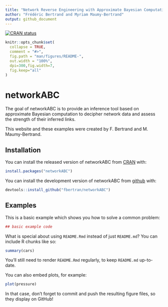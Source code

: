 ```yaml
---
title: "Network Reverse Engineering with Approximate Bayesian Computation"
author: "Frédéric Bertrand and Myriam Maumy-Bertrand"
output: github_document
---
```


[![CRAN status](https://www.r-pkg.org/badges/version/randABC)](https://cran.r-project.org/package=networkABC)

<!-- README.md is generated from README.Rmd. Please edit that file -->

```r
knitr::opts_chunk$set(
  collapse = TRUE,
  comment = "#>",
  fig.path = "man/figures/README-",
  out.width = "100%",
  dpi=300,fig.width=7,
  fig.keep="all"
)
```
# networkABC

The goal of networkABC is to provide an inference tool based on approximate Bayesian computation to decipher network data and assess the strength of their inferred links.

This website and these examples were created by F. Bertrand and M. Maumy-Bertrand.

## Installation

You can install the released version of networkABC from [CRAN](https://CRAN.R-project.org) with:

```r
install.packages("networkABC")
```

You can install the development version of networkABC from [github](https://github.com) with:

```r
devtools::install_github("fbertran/networkABC")
```

## Examples

This is a basic example which shows you how to solve a common problem:

```r
## basic example code
```

What is special about using `README.Rmd` instead of just `README.md`? You can include R chunks like so:

```r
summary(cars)
```

You'll still need to render `README.Rmd` regularly, to keep `README.md` up-to-date.

You can also embed plots, for example:

```r
plot(pressure)
```

In that case, don't forget to commit and push the resulting figure files, so they display on GitHub!
